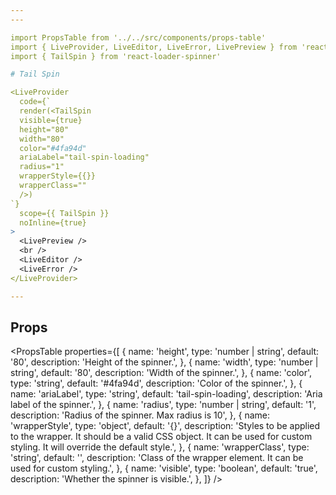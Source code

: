 ```yaml
---
---

import PropsTable from '../../src/components/props-table'
import { LiveProvider, LiveEditor, LiveError, LivePreview } from 'react-live'
import { TailSpin } from 'react-loader-spinner'

# Tail Spin

<LiveProvider
  code={`
  render(<TailSpin
  visible={true}
  height="80"
  width="80"
  color="#4fa94d"
  ariaLabel="tail-spin-loading"
  radius="1"
  wrapperStyle={{}}
  wrapperClass=""
  />)
`}
  scope={{ TailSpin }}
  noInline={true}
>
  <LivePreview />
  <br />
  <LiveEditor />
  <LiveError />
</LiveProvider>

---
```

## Props

<PropsTable
  properties={[
    {
      name: 'height',
      type: 'number | string',
      default: '80',
      description: 'Height of the spinner.',
    },
    {
      name: 'width',
      type: 'number | string',
      default: '80',
      description: 'Width of the spinner.',
    },
    {
      name: 'color',
      type: 'string',
      default: '#4fa94d',
      description: 'Color of the spinner.',
    },
    {
      name: 'ariaLabel',
      type: 'string',
      default: 'tail-spin-loading',
      description: 'Aria label of the spinner.',
    },
    {
      name: 'radius',
      type: 'number | string',
      default: '1',
      description: 'Radius of the spinner. Max radius is 10',
    },
    {
      name: 'wrapperStyle',
      type: 'object',
      default: '{}',
      description:
        'Styles to be applied to the wrapper. It should be a valid CSS object. It can be used for custom styling. It will override the default style.',
    },
    {
      name: 'wrapperClass',
      type: 'string',
      default: '',
      description:
        'Class of the wrapper element. It can be used for custom styling.',
    },
    {
      name: 'visible',
      type: 'boolean',
      default: 'true',
      description: 'Whether the spinner is visible.',
    },
  ]}
/>
